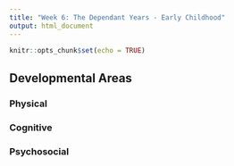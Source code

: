 ```yaml
---
title: "Week 6: The Dependant Years - Early Childhood"
output: html_document
---
```


```r
knitr::opts_chunk$set(echo = TRUE)
```

## Developmental Areas {.tabset}

### Physical

### Cognitive

### Psychosocial

## {-}